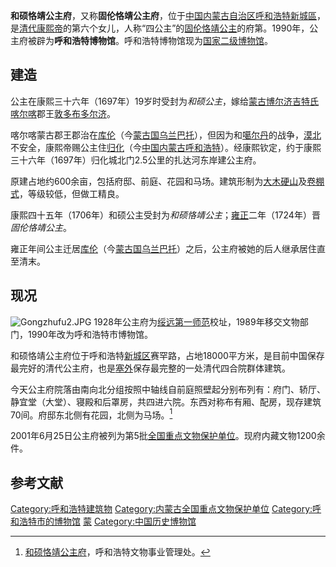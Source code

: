 {{文物保护单位
| 级别 = 全国
| 图片 = Gongzhufu1.JPG
| 说明 = 固伦恪靖公主府静宜堂
| 名称 = 和硕恪靖公主府
| 编号 = 5-280
| 分类 = 古建筑及历史纪念建筑物
| 时代 = [[清代|清代]]
| 所在 = [[内蒙古自治区|内蒙古自治区]][[呼和浩特市|呼和浩特市]][[新城區|新城區]]
| 登录 = 2001年
| Cat = 内蒙古全国重点文物保护单位
}}
'''和硕恪靖公主府'''，又称'''固伦恪靖公主府'''，位于[[中国|中国]][[内蒙古自治区|内蒙古自治区]][[呼和浩特|呼和浩特]][[新城區|新城區]]，是[[清代|清代]][[康熙帝|康熙帝]]的第六个女儿，人称“四公主”的[[固伦恪靖公主|固伦恪靖公主]]的府第。1990年，公主府被辟为'''呼和浩特博物馆'''。呼和浩特博物馆现为[[国家二级博物馆|国家二级博物馆]]。

== 建造 ==
公主在康熙三十六年（1697年）19岁时受封为''和硕公主''，嫁给[[蒙古|蒙古]][[博尔济吉特氏|博尔济吉特氏]][[喀尔喀|喀尔喀]]郡王[[敦多布多尔济|敦多布多尔济]]。

喀尔喀蒙古郡王郡治在[[乌兰巴托|库伦]]（今[[蒙古国|蒙古国]][[乌兰巴托|乌兰巴托]]），但因为和[[噶尔丹|噶尔丹]]的战争，[[漠北|漠北]]不安全，康熙帝赐公主住[[归化|归化]]（今[[中国|中国]][[内蒙古|内蒙古]][[呼和浩特|呼和浩特]]）。经康熙钦定，约于康熙三十六年（1697年）归化城北门2.5公里的扎达河东岸建公主府。

原建占地约600余亩，包括府邸、前庭、花园和马场。建筑形制为[[硬山顶|大木硬山]]及[[卷棚式|卷棚式]]，等级较低，但做工精良。

康熙四十五年（1706年）和硕公主受封为''和硕恪靖公主''；[[雍正|雍正]]二年（1724年）晋''固伦恪靖公主''。

雍正年间公主迁居[[乌兰巴托|库伦]]（今[[蒙古国|蒙古国]][[乌兰巴托|乌兰巴托]]）之后，公主府被她的后人继承居住直至清末。

== 现况 ==
[[File:Gongzhufu2.JPG|thumb]]
1928年公主府为[[绥远第一师范|绥远第一师范]]校址，1989年移交文物部门，1990年改为呼和浩特市博物馆。

和硕恪靖公主府位于呼和浩特[[新城区_(呼和浩特市)|新城区]]赛罕路，占地18000平方米，是目前中国保存最完好的清代公主府，也是[[塞外|塞外]]保存最完整的一处清代四合院群体建筑。

今天公主府院落由南向北分组按照中轴线自前庭照壁起分别布列有：府门、轿厅、静宜堂（大堂）、寝殿和后罩房，共四进六院。东西对称布有厢、配房，现存建筑70间。府邸东北侧有花园，北侧为马场。<ref>[http://www.hhww.gov.cn/qgww.asp?sid=11 和硕恪靖公主府]{{dead link|date=2017年12月 |bot=InternetArchiveBot |fix-attempted=yes }}，呼和浩特文物事业管理处。</ref>

2001年6月25日公主府被列为第5批[[全国重点文物保护单位|全国重点文物保护单位]]。现府内藏文物1200余件。

==参考文献==
<div class="references-small">
<references />
</div>


{{内蒙古全国重点文物保护单位}}

[[Category:呼和浩特建筑物|Category:呼和浩特建筑物]]
[[Category:内蒙古全国重点文物保护单位|Category:内蒙古全国重点文物保护单位]]
[[Category:呼和浩特市的博物馆|Category:呼和浩特市的博物馆]]
[[Category:国家二级博物馆|蒙]]
[[Category:中国历史博物馆|Category:中国历史博物馆]]